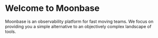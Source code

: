 
# Welcome to Moonbase

Moonbase is an observability platform for fast moving teams. We focus on providing you a simple alternative to an objectively complex landscape of tools.

<Cards>
  <Card title="Quickstart" href="/quickstart" />
  <Card title="Teams" href="/teams" />
  <Card title="Personal Accounts" href="/personal-accounts" />
  <Card title="Logging" href="/logs" />
  <Card title="MQL" href="/mql" />
  <Card title="API docs" href="/api-docs/health-check" />
</Cards>
